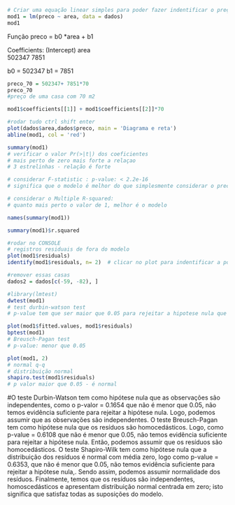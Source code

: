 ```{r}
# Criar uma equação linear simples para poder fazer indentificar o preço de umca casa
mod1 = lm(preco ~ area, data = dados)
mod1
```
Função
preco = b0 *area + b1

Coefficients:
(Intercept)         area  
     502347         7851  
     
b0 = 502347
b1 = 7851 

```{r}
preco_70 = 502347+ 7851*70
preco_70
#preço de uma casa com 70 m2
```
```{r}
mod1$coefficients[[1]] + mod1$coefficients[[2]]*70
```
```{r}
#rodar tudo ctrl shift enter
plot(dados$area,dados$preco, main = 'Diagrama e reta')
abline(mod1, col = 'red')
```
```{r}
summary(mod1)
# verificar o valor Pr(>|t|) dos coeficientes
# mais perto de zero mais forte a relaçao
# 3 estrelinhas - relação é forte

# considerar F-statistic : p-value: < 2.2e-16 
# significa que o modelo é melhor do que simplesmente considerar o preco média  

# considerar o Multiple R-squared:
# quanto mais perto o valor de 1, melhor é o modelo

names(summary(mod1))

summary(mod1)$r.squared
```
```{r}
#rodar no CONSOLE
# registros residuais de fora do modelo
plot(mod1$residuals)
identify(mod1$residuals, n= 2)  # clicar no plot para indentificar a posição

#remover essas casas
dados2 = dados[c(-59, -82), ]
```

```{r}
#library(lmtest)
dwtest(mod1)
# test durbin-watson test
# p-value tem que ser maior que 0.05 para rejeitar a hipotese nula que as variáriáveis não são independêntes

```
```{r}
plot(mod1$fitted.values, mod1$residuals)
bptest(mod1)
# Breusch-Pagan test
# p-value: menor que 0.05

```
```{r}
plot(mod1, 2)
# normal q-q
# distribuição normal
shapiro.test(mod1$residuals)
# p valor maior que 0.05 - é normal

```


#O teste Durbin-Watson tem como hipótese nula que as observações são independentes, como o p-valor = 0.1654 que não é menor que 0.05, não temos evidência suficiente para rejeitar a hipótese nula. Logo, podemos assumir que as observações são independentes. O teste Breusch-Pagan tem como hipótese nula que os resíduos são homocedásticos. Logo, como p-value = 0.6108 que não é menor que 0.05, não temos evidência suficiente para rejeitar a hipótese nula. Então, podemos assumir que os resíduos são homocedásticos. O teste Shapiro-Wilk tem como hipótese nula que a distribuição dos resíduos é normal com média zero, logo como p-value = 0.6353, que não é menor que 0.05, não temos evidência suficiente para rejeitar a hipótese nula,. Sendo assim, podemos assumir normalidade dos resíduos. Finalmente, temos que os resíduos são independentes, homoscedásticos e apresentam distribuição normal centrada em zero; isto significa que satisfaz todas as suposições do modelo.

